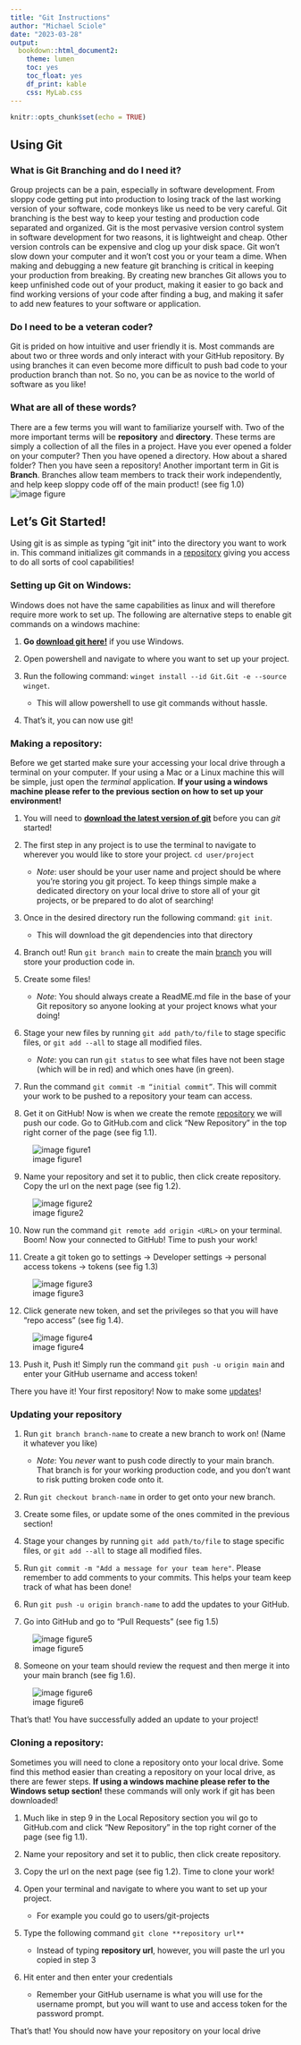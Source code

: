 ```yaml
---
title: "Git Instructions"
author: "Michael Sciole"
date: "2023-03-28"
output:
  bookdown::html_document2:
    theme: lumen
    toc: yes
    toc_float: yes
    df_print: kable
    css: MyLab.css 
---
```


```r
knitr::opts_chunk$set(echo = TRUE)
```

## Using Git

### What is Git Branching and do I need it?

  Group projects can be a pain, especially in software development. From sloppy code getting put into production to losing track of the last working version of your software, code monkeys like us need to be very careful. Git branching is the best way to keep your testing and production code separated and organized. Git is the most pervasive version control system in software development for two reasons, it is lightweight and cheap. Other version controls can be expensive and clog up your disk space. Git won't slow down your computer and it won't cost you or your team a dime. When making and debugging a new feature git branching is critical in keeping your production from breaking. By creating new branches Git allows you to keep unfinished code out of your product, making it easier to go back and find working versions of your code after finding a bug, and making it safer to add new features to your software or application.

### Do I need to be a veteran coder?

  Git is prided on how intuitive and user friendly it is. Most commands are about two or three words and only interact with your GitHub repository. By using branches it can even become more difficult to push bad code to your production branch than not. So no, you can be as novice to the world of software as you like!

### What are all of these words?

  There are a few terms you will want to familiarize yourself with. Two of the more important terms will be **repository** and **directory**. These terms are simply a collection of all the files in a project. Have you ever opened a folder on your computer? Then you have opened a directory. How about a shared folder? Then you have seen a repository! 
  Another important term in Git is **Branch**. Branches allow team members to track their work independently, and help keep sloppy code off of the main product! (see fig 1.0)
![image figure](./pictures/fig)

## Let's Git Started!

  Using git is as simple as typing “git init” into the directory you want to work in. This command initializes git commands in a [repository](#What-are-all-of-these-words?) giving you access to do all sorts of cool capabilities! 
  
### Setting up Git on Windows:

Windows does not have the same capabilities as linux and will therefore require more work to set up. The following are alternative steps to enable git commands on a windows machine:

1. **Go [download git here!](https://git-scm.com/download/win)** if you use Windows.

2. Open powershell and navigate to where you want to set up your project.

3. Run the following command: ```winget install --id Git.Git -e --source winget```.
    + This will allow powershell to use git commands without hassle.
    
4. That's it, you can now use git!

### Making a repository:

Before we get started make sure your accessing your local drive through a terminal on your computer. If your using a Mac or a Linux machine this will be simple, just open the *terminal* application. **If your using a windows machine please refer to the previous section on how to set up your environment!**

1. You will need to [**download the latest version of git**](https://git-scm.com) before you can *git* started!

2. The first step in any project is to use the terminal to navigate to wherever you would like to store your project. ```cd user/project```
    + *Note*: user should be your user name and project should be where you're storing you git project. To keep things simple make a dedicated directory on your local drive to store all of your git projects, or be prepared to do alot of searching!

3. Once in the desired directory run the following command: ```git init```. 
    + This will download the git dependencies into that directory

4. Branch out! Run ```git branch main``` to create the main [branch](#What-are-all-of-these-words?)  you will store your production code in.

5. Create some files! 
    + *Note*: You should always create a ReadME.md file in the base of your Git repository so anyone looking at your project knows what your doing!
    
6. Stage your new files by running ```git add path/to/file``` to stage specific files, or ```git add --all``` to stage all modified files.
    + *Note*: you can run ```git status``` to see what files have not been stage (which will be in red) and which ones have (in green).
    
7. Run the command ```git commit -m “initial commit”```. This will commit your work to be pushed to a repository your team can access.

8. Get it on GitHub! Now is when we create the remote [repository](#What-are-all-of-these-words?) we will push our code. Go to GitHub.com and click “New Repository” in the top right corner of the page (see fig 1.1). 

![image figure1](./pictures/fig1)

9. Name your repository and set it to public, then click create repository. Copy the url on the next page (see fig 1.2). 

![image figure2](./pictures/fig2)

10. Now run the command ```git remote add origin <URL>``` on your terminal. Boom! Now your connected to GitHub! Time to push your work!

11. Create a git token go to settings -> Developer settings -> personal access tokens -> tokens (see fig 1.3)

![image figure3](./pictures/fig3)

12. Click generate new token, and set the privileges so that you will have “repo access” (see fig 1.4).

![image figure4](./pictures/fig4)

13. Push it, Push it! Simply run the command ```git push -u origin main``` and enter your GitHub username and access token!

There you have it! Your first repository! Now to make some [updates](#Updating-your-repository)!
    
### Updating your repository

1. Run ```git branch branch-name``` to create a new branch to work on! (Name it whatever you like)
    + *Note*: You *never* want to push code directly to your main branch. That branch is for your working production code, and you don't want to risk putting broken code onto it.
    
2. Run ```git checkout branch-name``` in order to get onto your new branch.

3. Create some files, or update some of the ones commited in the previous section!

4. Stage your changes by running ```git add path/to/file``` to stage specific files, or ```git add --all``` to stage all modified files.

5. Run ```git commit -m "Add a message for your team here"```. Please remember to add comments to your commits. This helps your team keep track of what has been done!

6. Run ```git push -u origin branch-name``` to add the updates to your GitHub.

7. Go into GitHub and go to "Pull Requests" (see fig 1.5)

![image figure5](./pictures/fig5)

8. Someone on your team should review the request and then merge it into your main branch (see fig 1.6).

![image figure6](./pictures/fig6)

That’s that! You have successfully added an update to your project!


### Cloning a repository:

Sometimes you will need to clone a repository onto your local drive. Some find this method easier than creating a repository on your local drive, as there are fewer steps. **If using a windows machine please refer to the Windows setup section!** these commands will only work if git has been downloaded!

1. Much like in step 9 in the Local Repository section you wil go to GitHub.com and click “New Repository” in the top right corner of the page (see fig 1.1). 

2. Name your repository and set it to public, then click create repository. 

3. Copy the url on the next page (see fig 1.2). Time to clone your work!

4. Open your terminal and navigate to where you want to set up your project.
    + For example you could go to users/git-projects

5. Type the following command ```git clone **repository url**```
    + Instead of typing **repository url**, however, you will paste the url you copied in step 3
    
6. Hit enter and then enter your credentials
    + Remember your GitHub username is what you will use for the username prompt, but you will want to use and access token for the password prompt.
    
That's that! You should now have your repository on your local drive

